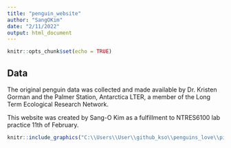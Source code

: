```yaml
---
title: "penguin_website"
author: "SangOKim"
date: "2/11/2022"
output: html_document
---
```


```r
knitr::opts_chunk$set(echo = TRUE)
```
## Data
The original penguin data was collected and made available by Dr. Kristen Gorman and the Palmer Station, Antarctica LTER, a member of the Long Term Ecological Research Network.

This website was created by Sang-O Kim as a fulfillment to NTRES6100 lab practice 11th of February. 

```r
knitr::include_graphics("C:\\Users\\User\\github_kso\\penguins_love\\pictures\\lter_penguins.png")
```

